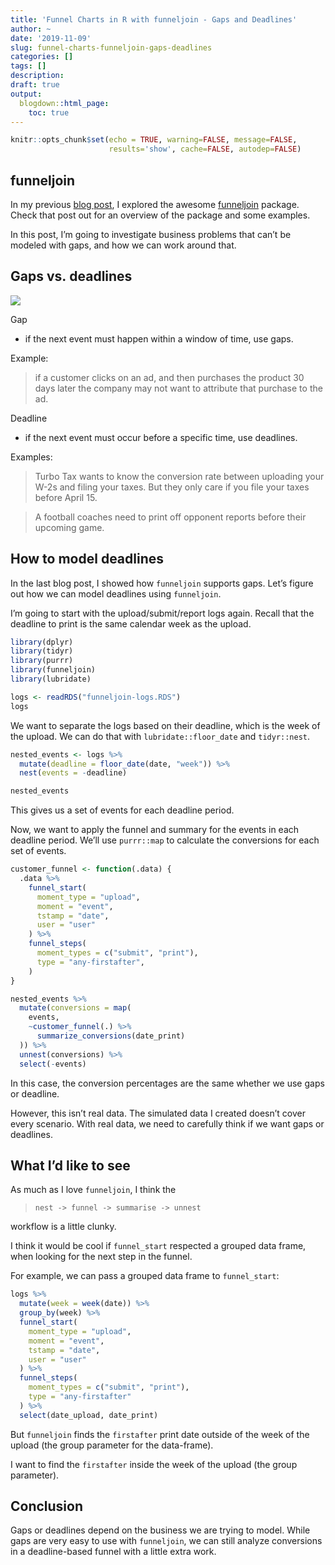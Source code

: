```yaml
---
title: 'Funnel Charts in R with funneljoin - Gaps and Deadlines'
author: ~
date: '2019-11-09'
slug: funnel-charts-funneljoin-gaps-deadlines
categories: []
tags: []
description: 
draft: true
output:
  blogdown::html_page:
    toc: true 
---
```


```r
knitr::opts_chunk$set(echo = TRUE, warning=FALSE, message=FALSE, 
                      results='show', cache=FALSE, autodep=FALSE)
```

## funneljoin

In my previous [blog post](/blog/funnel-join), 
I explored the awesome [funneljoin](https://github.com/robinsones/funneljoin)
package. 
Check that post out for an overview of the package
and some examples.

In this post, 
I'm going to investigate business problems that can't be modeled with
gaps,
and how we can work around that.

## Gaps vs. deadlines

![](/blog/gaps-deadlines.png)

Gap

* if the next event must happen within a window of time, use gaps.

Example:

> if a customer clicks on an ad, 
and then purchases the product 30 days later
the company may not want to attribute that purchase to the ad.

Deadline

* if the next event must occur before a specific time, use deadlines.

Examples:

> Turbo Tax wants to know the conversion rate between
uploading your
W-2s and filing your taxes. 
But they only care if you file your taxes before April 15.

> A football coaches need to print off opponent reports 
before their upcoming game.


## How to model deadlines

In the last blog post, I showed how `funneljoin` supports gaps.
Let's figure out how we can model deadlines using `funneljoin`.

I'm going to start with the upload/submit/report logs again. 
Recall that the deadline to print is the same calendar week as the upload.

```r
library(dplyr)
library(tidyr)
library(purrr)
library(funneljoin)
library(lubridate)

logs <- readRDS("funneljoin-logs.RDS")
logs
```

We want to separate the logs based on their deadline, 
which is the week of the upload. 
We can do that with `lubridate::floor_date` and
`tidyr::nest`.

```r
nested_events <- logs %>%
  mutate(deadline = floor_date(date, "week")) %>%
  nest(events = -deadline)

nested_events
```

This gives us a set of events for each deadline period.

Now, we want to apply the funnel and summary for the events 
in each deadline period. 
We'll use `purrr::map` to calculate the conversions for each set of events.

```r
customer_funnel <- function(.data) {
  .data %>% 
    funnel_start(
      moment_type = "upload",
      moment = "event",
      tstamp = "date",
      user = "user"
    ) %>%
    funnel_steps(
      moment_types = c("submit", "print"),
      type = "any-firstafter",
    )
}
```

```r
nested_events %>%
  mutate(conversions = map(
    events, 
    ~customer_funnel(.) %>%
      summarize_conversions(date_print)
  )) %>%
  unnest(conversions) %>%
  select(-events)
```

In this case, 
the conversion percentages are the same whether we use gaps or deadline.

However, this isn't real data. 
The simulated data I created doesn't cover every scenario.
With real data, we need to carefully think if we want gaps
or deadlines.

## What I'd like to see

As much as I love `funneljoin`, I think the 

> `nest -> funnel -> summarise -> unnest`

workflow is a little clunky. 

I think it would be cool if `funnel_start` respected a grouped data frame,
when looking for the next step in the funnel.

For example, we can pass a grouped data frame to `funnel_start`:

```r
logs %>%
  mutate(week = week(date)) %>%
  group_by(week) %>%
  funnel_start(
    moment_type = "upload",
    moment = "event",
    tstamp = "date",
    user = "user"
  ) %>%
  funnel_steps(
    moment_types = c("submit", "print"),
    type = "any-firstafter"
  ) %>%
  select(date_upload, date_print)
```

But `funneljoin` finds the `firstafter` print date outside of the week
of the upload (the group parameter for the data-frame).

I want to find the `firstafter` inside the week of the upload 
(the group parameter).

## Conclusion

Gaps or deadlines depend on the business we are trying to model.
While gaps are very easy to use with `funneljoin`, 
we can still analyze conversions 
in a deadline-based funnel
with a little extra work.

